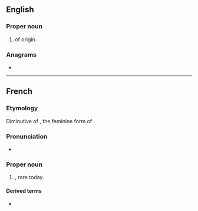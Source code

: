 ==English==

===Proper noun===
{{en-proper noun}}

# {{given name|lang=en|female|from=French}} of {{etyl|fr|en}} origin.

===Anagrams===
* {{anagrams|en|a=ceeilnott|lecontite}}

----

==French==

===Etymology===
Diminutive of {{m|fr|Nicole}}, the feminine form of {{m|fr|Nicolas}}.

===Pronunciation===
* {{fr-IPA}}

===Proper noun===
{{fr-proper noun|f}}

# {{given name|female|lang=fr}}, rare today.

====Derived terms====
* {{l|fr|Colette}}
